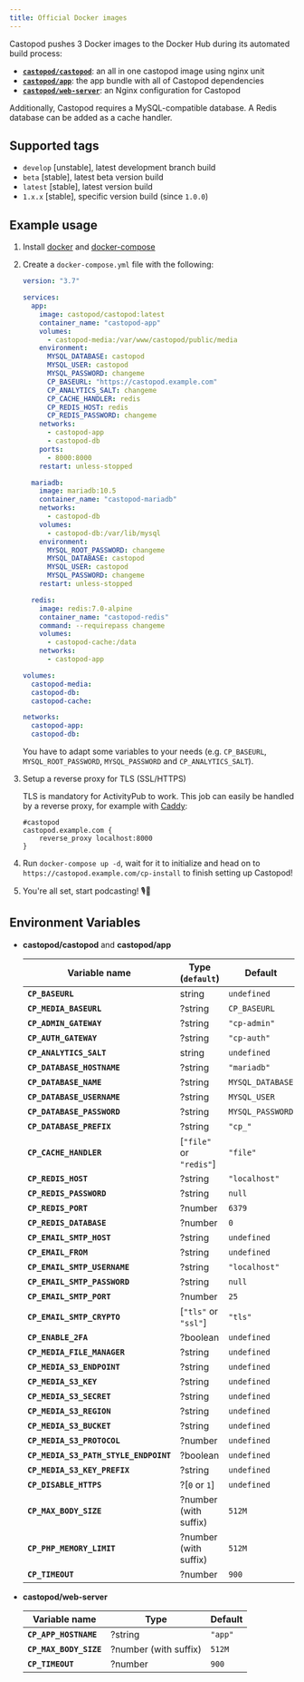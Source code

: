```yaml
---
title: Official Docker images
---
```


Castopod pushes 3 Docker images to the Docker Hub during its automated build
process:

- [**`castopod/castopod`**](https://hub.docker.com/r/castopod/castopod): an all
  in one castopod image using nginx unit
- [**`castopod/app`**](https://hub.docker.com/r/castopod/app): the app bundle
  with all of Castopod dependencies
- [**`castopod/web-server`**](https://hub.docker.com/r/castopod/web-server): an
  Nginx configuration for Castopod

Additionally, Castopod requires a MySQL-compatible database. A Redis database
can be added as a cache handler.

## Supported tags

- `develop` [unstable], latest development branch build
- `beta` [stable], latest beta version build
- `latest` [stable], latest version build
- `1.x.x` [stable], specific version build (since `1.0.0`)

## Example usage

1. Install [docker](https://docs.docker.com/get-docker/) and
   [docker-compose](https://docs.docker.com/compose/install/)

2. Create a `docker-compose.yml` file with the following:

   ```yml
   version: "3.7"

   services:
     app:
       image: castopod/castopod:latest
       container_name: "castopod-app"
       volumes:
         - castopod-media:/var/www/castopod/public/media
       environment:
         MYSQL_DATABASE: castopod
         MYSQL_USER: castopod
         MYSQL_PASSWORD: changeme
         CP_BASEURL: "https://castopod.example.com"
         CP_ANALYTICS_SALT: changeme
         CP_CACHE_HANDLER: redis
         CP_REDIS_HOST: redis
         CP_REDIS_PASSWORD: changeme
       networks:
         - castopod-app
         - castopod-db
       ports:
         - 8000:8000
       restart: unless-stopped

     mariadb:
       image: mariadb:10.5
       container_name: "castopod-mariadb"
       networks:
         - castopod-db
       volumes:
         - castopod-db:/var/lib/mysql
       environment:
         MYSQL_ROOT_PASSWORD: changeme
         MYSQL_DATABASE: castopod
         MYSQL_USER: castopod
         MYSQL_PASSWORD: changeme
       restart: unless-stopped

     redis:
       image: redis:7.0-alpine
       container_name: "castopod-redis"
       command: --requirepass changeme
       volumes:
         - castopod-cache:/data
       networks:
         - castopod-app

   volumes:
     castopod-media:
     castopod-db:
     castopod-cache:

   networks:
     castopod-app:
     castopod-db:
   ```

   You have to adapt some variables to your needs (e.g. `CP_BASEURL`,
   `MYSQL_ROOT_PASSWORD`, `MYSQL_PASSWORD` and `CP_ANALYTICS_SALT`).

3. Setup a reverse proxy for TLS (SSL/HTTPS)

   TLS is mandatory for ActivityPub to work. This job can easily be handled by
   a reverse proxy, for example with [Caddy](https://caddyserver.com/):

   ```
   #castopod
   castopod.example.com {
       reverse_proxy localhost:8000
   }
   ```

4. Run `docker-compose up -d`, wait for it to initialize and head on to
   `https://castopod.example.com/cp-install` to finish setting up Castopod!

5. You're all set, start podcasting! 🎙️🚀

## Environment Variables

- **castopod/castopod** and **castopod/app**

  | Variable name                         | Type (`default`)        | Default          |
  | ------------------------------------- | ----------------------- | ---------------- |
  | **`CP_BASEURL`**                      | string                  | `undefined`      |
  | **`CP_MEDIA_BASEURL`**                | ?string                 | `CP_BASEURL`     |
  | **`CP_ADMIN_GATEWAY`**                | ?string                 | `"cp-admin"`     |
  | **`CP_AUTH_GATEWAY`**                 | ?string                 | `"cp-auth"`      |
  | **`CP_ANALYTICS_SALT`**               | string                  | `undefined`      |
  | **`CP_DATABASE_HOSTNAME`**            | ?string                 | `"mariadb"`      |
  | **`CP_DATABASE_NAME`**                | ?string                 | `MYSQL_DATABASE` |
  | **`CP_DATABASE_USERNAME`**            | ?string                 | `MYSQL_USER`     |
  | **`CP_DATABASE_PASSWORD`**            | ?string                 | `MYSQL_PASSWORD` |
  | **`CP_DATABASE_PREFIX`**              | ?string                 | `"cp_"`          |
  | **`CP_CACHE_HANDLER`**                | [`"file"` or `"redis"`] | `"file"`         |
  | **`CP_REDIS_HOST`**                   | ?string                 | `"localhost"`    |
  | **`CP_REDIS_PASSWORD`**               | ?string                 | `null`           |
  | **`CP_REDIS_PORT`**                   | ?number                 | `6379`           |
  | **`CP_REDIS_DATABASE`**               | ?number                 | `0`              |
  | **`CP_EMAIL_SMTP_HOST`**              | ?string                 | `undefined`      |
  | **`CP_EMAIL_FROM`**                   | ?string                 | `undefined`      |
  | **`CP_EMAIL_SMTP_USERNAME`**          | ?string                 | `"localhost"`    |
  | **`CP_EMAIL_SMTP_PASSWORD`**          | ?string                 | `null`           |
  | **`CP_EMAIL_SMTP_PORT`**              | ?number                 | `25`             |
  | **`CP_EMAIL_SMTP_CRYPTO`**            | [`"tls"` or `"ssl"`]    | `"tls"`          |
  | **`CP_ENABLE_2FA`**                   | ?boolean                | `undefined`      |
  | **`CP_MEDIA_FILE_MANAGER`**           | ?string                 | `undefined`      |
  | **`CP_MEDIA_S3_ENDPOINT`**            | ?string                 | `undefined`      |
  | **`CP_MEDIA_S3_KEY`**                 | ?string                 | `undefined`      |
  | **`CP_MEDIA_S3_SECRET`**              | ?string                 | `undefined`      |
  | **`CP_MEDIA_S3_REGION`**              | ?string                 | `undefined`      |
  | **`CP_MEDIA_S3_BUCKET`**              | ?string                 | `undefined`      |
  | **`CP_MEDIA_S3_PROTOCOL`**            | ?number                 | `undefined`      |
  | **`CP_MEDIA_S3_PATH_STYLE_ENDPOINT`** | ?boolean                | `undefined`      |
  | **`CP_MEDIA_S3_KEY_PREFIX`**          | ?string                 | `undefined`      |
  | **`CP_DISABLE_HTTPS`**                | ?[`0` or `1`]           | `undefined`      |
  | **`CP_MAX_BODY_SIZE`**                | ?number (with suffix)   | `512M`           |
  | **`CP_PHP_MEMORY_LIMIT`**             | ?number (with suffix)   | `512M`           |
  | **`CP_TIMEOUT`**                      | ?number                 | `900`            |

- **castopod/web-server**

  | Variable name          | Type                  | Default |
  | ---------------------- | --------------------- | ------- |
  | **`CP_APP_HOSTNAME`**  | ?string               | `"app"` |
  | **`CP_MAX_BODY_SIZE`** | ?number (with suffix) | `512M`  |
  | **`CP_TIMEOUT`**       | ?number               | `900`   |
